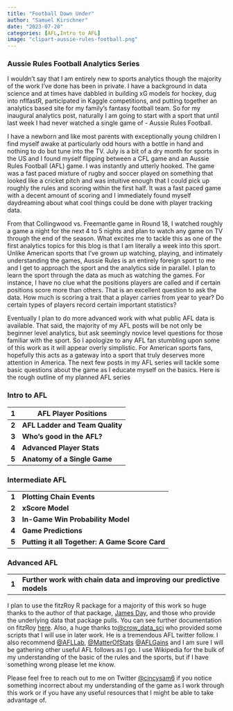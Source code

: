 ```yaml
---
title: "Football Down Under"
author: "Samuel Kirschner"
date: "2023-07-20"
categories: [AFL,Intro to AFL]
image: "clipart-aussie-rules-football.png"
---
```


### Aussie Rules Football Analytics Series

I wouldn't say that I am entirely new to sports analytics though the majority of the work I've done has been in private. I have a background in data science and at times have dabbled in building xG models for hockey, dug into nflfastR, participated in Kaggle competitions, and putting together an analytics based site for my family's fantasy football team. So for my inaugural analytics post, naturally I am going to start with a sport that until last week I had never watched a single game of - Aussie Rules Football.

I have a newborn and like most parents with exceptionally young children I find myself awake at particularly odd hours with a bottle in hand and nothing to do but tune into the TV. July is a bit of a dry month for sports in the US and I found myself flipping between a CFL game and an Aussie Rules Football (AFL) game. I was instantly and utterly hooked. The game was a fast paced mixture of rugby and soccer played on something that looked like a cricket pitch and was intuitive enough that I could pick up roughly the rules and scoring within the first half. It was a fast paced game with a decent amount of scoring and I immediately found myself daydreaming about what cool things could be done with player tracking data.

From that Collingwood vs. Freemantle game in Round 18, I watched roughly a game a night for the next 4 to 5 nights and plan to watch any game on TV through the end of the season. What excites me to tackle this as one of the first analytics topics for this blog is that I am literally a week into this sport. Unlike American sports that I've grown up watching, playing, and intimately understanding the games, Aussie Rules is an entirely foreign sport to me and I get to approach the sport and the analytics side in parallel. I plan to learn the sport through the data as much as watching the games. For instance, I have no clue what the positions players are called and if certain positions score more than others. That is an excellent question to ask the data. How much is scoring a trait that a player carries from year to year? Do certain types of players record certain important statistics?

Eventually I plan to do more advanced work with what public AFL data is available. That said, the majority of my AFL posts will be not only be beginner level analytics, but ask seemingly novice level questions for those familiar with the sport. So I apologize to any AFL fan stumbling upon some of this work as it will appear overly simplistic. For American sports fans, hopefully this acts as a gateway into a sport that truly deserves more attention in America. The next few posts in my AFL series will tackle some basic questions about the game as I educate myself on the basics. Here is the rough outline of my planned AFL series

### Intro to AFL

| **1** | **AFL Player Positions**        |
|-------|---------------------------------|
| **2** | **AFL Ladder and Team Quality** |
| **3** | **Who's good in the AFL?**      |
| **4** | **Advanced Player Stats**       |
| **5** | **Anatomy of a Single Game**    |

### Intermediate AFL

|       |                                                |
|-------|------------------------------------------------|
| **1** | **Plotting Chain Events**                      |
| **2** | **xScore Model**                               |
| **3** | **In-Game Win Probability Model**              |
| **4** | **Game Predictions**                           |
| **5** | **Putting it all Together: A Game Score Card** |

### Advanced AFL

|       |                                                                      |
|----|--------------------------------------------------------------------|
| **1** | **Further work with chain data and improving our predictive models** |

I plan to use the fitzRoy R package for a majority of this work so huge thanks to the author of that package, [James Day](https://twitter.com/jamesday87), and those who provide the underlying data that package pulls. You can see further documentation on fitzRoy [here](https://cran.r-project.org/web/packages/fitzRoy/fitzRoy.pdf). Also, a huge thanks to[\@crow_data_sci](twitter.com/crow_data_sci) who provided some scripts that I will use in later work. He is a tremendous AFL twitter follow. I also recommend [\@AFLLab](https://twitter.com/AFLLab), [\@MatterOfStats](https://twitter.com/MatterOfStats) [\@AFLGains](https://twitter.com/AflGains) and I am sure I will be gathering other useful AFL follows as I go. I use Wikipedia for the bulk of my understanding of the basic of the rules and the sports, but if I have something wrong please let me know.

Please feel free to reach out to me on Twitter [\@cincysam6](https://twitter.com/cincysam6) if you notice something incorrect about my understanding of the game as I work through this work or if you have any useful resources that I might be able to take advantage of.
